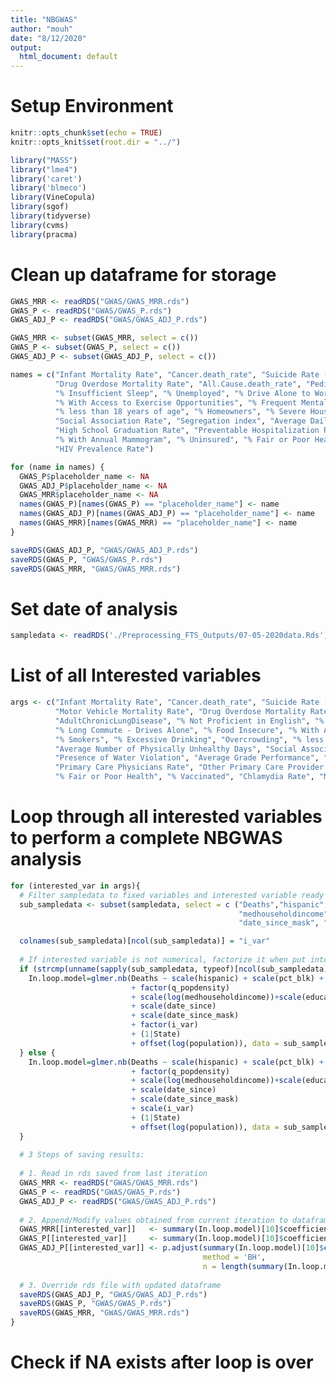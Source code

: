```yaml
---
title: "NBGWAS"
author: "mouh"
date: "8/12/2020"
output:
  html_document: default
---
```


# Setup Environment

```r
knitr::opts_chunk$set(echo = TRUE)
knitr::opts_knit$set(root.dir = "../")

library("MASS")
library("lme4")
library('caret')
library('blmeco')
library(VineCopula)
library(sgof)
library(tidyverse)
library(cvms)
library(pracma)
```

# Clean up dataframe for storage

```r

GWAS_MRR <- readRDS("GWAS/GWAS_MRR.rds")
GWAS_P <- readRDS("GWAS/GWAS_P.rds")
GWAS_ADJ_P <- readRDS("GWAS/GWAS_ADJ_P.rds")

GWAS_MRR <- subset(GWAS_MRR, select = c())
GWAS_P <- subset(GWAS_P, select = c())
GWAS_ADJ_P <- subset(GWAS_ADJ_P, select = c())

names = c("Infant Mortality Rate", "Cancer.death_rate", "Suicide Rate (Age-Adjusted)", "Assault.death_rate", "Motor Vehicle Mortality Rate",
          "Drug Overdose Mortality Rate", "All.Cause.death_rate", "PediatricAsthma", "AdultChronicLungDisease", "% Not Proficient in English",
          "% Insufficient Sleep", "% Unemployed", "% Drive Alone to Work", "% Long Commute - Drives Alone", "% Food Insecure",
          "% With Access to Exercise Opportunities", "% Frequent Mental Distress", "% Smokers", "% Excessive Drinking", "Overcrowding",
          "% less than 18 years of age", "% Homeowners", "% Severe Housing Cost Burden", "Average Number of Physically Unhealthy Days",
          "Social Association Rate", "Segregation index", "Average Daily PM2.5", "Presence of Water Violation", "Average Grade Performance",
          "High School Graduation Rate", "Preventable Hospitalization Rate", "Primary Care Physicians Rate", "Other Primary Care Provider Rate",
          "% With Annual Mammogram", "% Uninsured", "% Fair or Poor Health", "% Vaccinated", "Chlamydia Rate", "Mental Health Provider Rate",
          "HIV Prevalence Rate")

for (name in names) {
  GWAS_P$placeholder_name <- NA
  GWAS_ADJ_P$placeholder_name <- NA
  GWAS_MRR$placeholder_name <- NA
  names(GWAS_P)[names(GWAS_P) == "placeholder_name"] <- name
  names(GWAS_ADJ_P)[names(GWAS_ADJ_P) == "placeholder_name"] <- name
  names(GWAS_MRR)[names(GWAS_MRR) == "placeholder_name"] <- name
}

saveRDS(GWAS_ADJ_P, "GWAS/GWAS_ADJ_P.rds")
saveRDS(GWAS_P, "GWAS/GWAS_P.rds")
saveRDS(GWAS_MRR, "GWAS/GWAS_MRR.rds")

```

# Set date of analysis

```r

sampledata <- readRDS('./Preprocessing_FTS_Outputs/07-05-2020data.Rds')

```

# List of all Interested variables

```r

args <- c("Infant Mortality Rate", "Cancer.death_rate", "Suicide Rate (Age-Adjusted)", "Assault.death_rate", "Cardiovascular.death_rate",
          "Motor Vehicle Mortality Rate", "Drug Overdose Mortality Rate", "All.Cause.death_rate", "PediatricAsthma",
          "AdultChronicLungDisease", "% Not Proficient in English", "% Insufficient Sleep", "% Unemployed", "% Drive Alone to Work",
          "% Long Commute - Drives Alone", "% Food Insecure", "% With Access to Exercise Opportunities", "% Frequent Mental Distress",
          "% Smokers", "% Excessive Drinking", "Overcrowding", "% less than 18 years of age", "% Homeowners", "% Severe Housing Cost Burden",
          "Average Number of Physically Unhealthy Days", "Social Association Rate", "Segregation index", "Average Daily PM2.5",
          "Presence of Water Violation", "Average Grade Performance", "High School Graduation Rate", "Preventable Hospitalization Rate",
          "Primary Care Physicians Rate", "Other Primary Care Provider Rate", "% With Annual Mammogram", "% Uninsured",
          "% Fair or Poor Health", "% Vaccinated", "Chlamydia Rate", "Mental Health Provider Rate", "HIV Prevalence Rate")
```

# Loop through all interested variables to perform a complete NBGWAS analysis

```r
for (interested_var in args){
  # Filter sampledata to fixed variables and interested variable ready for analysis
  sub_sampledata <- subset(sampledata, select = c ("Deaths","hispanic", "pct_blk", "pct_asian", "pct_white", "pct_native", "q_popdensity",
                                                   "medhouseholdincome", "education", "beds", "population", "date_since", 
                                                   "date_since_mask", "State", interested_var))

  colnames(sub_sampledata)[ncol(sub_sampledata)] = "i_var"
  
  # If interested variable is not numerical, factorize it when put into model or scale it otherwise.
  if (strcmp(unname(sapply(sub_sampledata, typeof)[ncol(sub_sampledata)]), "character")) {
    In.loop.model=glmer.nb(Deaths ~ scale(hispanic) + scale(pct_blk) + scale(pct_asian) + scale(pct_white) + scale(pct_native)
                           + factor(q_popdensity)
                           + scale(log(medhouseholdincome))+scale(education) + scale(beds/population)
                           + scale(date_since) 
                           + scale(date_since_mask)
                           + factor(i_var)
                           + (1|State)
                           + offset(log(population)), data = sub_sampledata)
  } else {
    In.loop.model=glmer.nb(Deaths ~ scale(hispanic) + scale(pct_blk) + scale(pct_asian) + scale(pct_white) + scale(pct_native)
                           + factor(q_popdensity)
                           + scale(log(medhouseholdincome))+scale(education) + scale(beds/population)
                           + scale(date_since) 
                           + scale(date_since_mask)
                           + scale(i_var)
                           + (1|State)
                           + offset(log(population)), data = sub_sampledata)
  }
  
  # 3 Steps of saving results: 
  
  # 1. Read in rds saved from last iteration
  GWAS_MRR <- readRDS("GWAS/GWAS_MRR.rds")
  GWAS_P <- readRDS("GWAS/GWAS_P.rds")
  GWAS_ADJ_P <- readRDS("GWAS/GWAS_ADJ_P.rds")
  
  # 2. Append/Modify values obtained from current iteration to dataframe
  GWAS_MRR[[interested_var]]   <- summary(In.loop.model)[10]$coefficients[2:16,1]
  GWAS_P[[interested_var]]     <- summary(In.loop.model)[10]$coefficients[2:16,4]
  GWAS_ADJ_P[[interested_var]] <- p.adjust(summary(In.loop.model)[10]$coefficients[2:16,4], 
                                           method = 'BH', 
                                           n = length(summary(In.loop.model)[10]$coefficients[2:16,4]))
  
  # 3. Override rds file with updated dataframe
  saveRDS(GWAS_ADJ_P, "GWAS/GWAS_ADJ_P.rds")
  saveRDS(GWAS_P, "GWAS/GWAS_P.rds")
  saveRDS(GWAS_MRR, "GWAS/GWAS_MRR.rds")  
}

```

# Check if NA exists after loop is over
